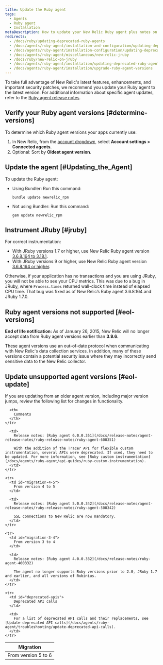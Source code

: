 ```yaml
---
title: Update the Ruby agent
tags:
  - Agents
  - Ruby agent
  - Installation
metaDescription: How to update your New Relic Ruby agent plus notes on EOL support for early agent versions.
redirects:
  - /docs/ruby/updating-deprecated-ruby-agents
  - /docs/agents/ruby-agent/installation-and-configuration/updating-deprecated-ruby-agents
  - /docs/agents/ruby-agent/installation-configuration/updating-deprecated-ruby-agents
  - /docs/agents/ruby-agent/miscellaneous/new-relic-jruby
  - /docs/ruby/new-relic-on-jruby
  - /docs/agents/ruby-agent/installation/updating-deprecated-ruby-agents
  - /docs/agents/ruby-agent/installation/upgrade-ruby-agent-versions
---
```


To take full advantage of New Relic's latest features, enhancements, and important security patches, we recommend you update your Ruby agent to the latest version. For additional information about specific agent updates, refer to the [Ruby agent release notes](/docs/release-notes/agent-release-notes/ruby-release-notes).

## Verify your Ruby agent versions [#determine-versions]

To determine which Ruby agent versions your apps currently use:

1. In New Relic, from the [account dropdown](/docs/accounts-partnerships/education/getting-started-new-relic/glossary#account-dropdown), select **Account settings > Connected agents**.
2. Optional: Sort by **Oldest agent version**.

## Update the agent [#Updating_the_Agent]

To update the Ruby agent:

* Using Bundler: Run this command:

  ```
  bundle update newrelic_rpm
  ```
* Not using Bundler: Run this command:

  ```
  gem update newrelic_rpm
  ```

## Instrument JRuby [#jruby]

For correct instrumentation:

* With JRuby versions 1.7 or higher, use New Relic Ruby agent version [3.6.8.164 to 3.18.1](/docs/releases/ruby).
* With JRuby versions 9 or higher, use New Relic Ruby agent version [3.6.8.164 or higher](/docs/releases/ruby).

Otherwise, if your application has no transactions and you are using JRuby, you will not be able to see your CPU metrics. This was due to a bug in JRuby, where `Process.times` returned wall-clock time instead of elapsed CPU time. That bug was fixed as of New Relic’s Ruby agent 3.6.8.164 and JRuby 1.7.0.

## Ruby agent versions not supported [#eol-versions]

**End of life notification:** As of January 26, 2015, New Relic will no longer accept data from Ruby agent versions earlier than **3.9.6**.

These agent versions use an out-of-date protocol when communicating with New Relic's data collection services. In addition, many of these versions contain a potential security issue where they may incorrectly send sensitive data to the New Relic collector.

## Update unsupported agent versions [#eol-update]

<Callout variant="important">
  If you are updating from an older agent version, including major version jumps, review the following list for changes in functionality.
</Callout>

<table>
  <thead>
    <tr>
      <th style={{ width: "200px" }}>
        Migration
      </th>

      <th>
        Comments
      </th>
    </tr>
  </thead>

  <tbody>
    <tr>
      <td id="migration-5-6">
        From version 5 to 6
      </td>

      <td>
        Release notes: [Ruby agent 6.0.0.351](/docs/release-notes/agent-release-notes/ruby-release-notes/ruby-agent-600351)

        With the addition of the Tracer API for flexible custom instrumentation, several APIs were deprecated. If used, they need to be updated. For more information, see [Ruby custom instrumentation](/docs/agents/ruby-agent/api-guides/ruby-custom-instrumentation).
      </td>
    </tr>

    <tr>
      <td id="migration-4-5">
        From version 4 to 5
      </td>

      <td>
        Release notes: [Ruby agent 5.0.0.342](/docs/release-notes/agent-release-notes/ruby-release-notes/ruby-agent-500342)

        SSL connections to New Relic are now mandatory.
      </td>
    </tr>

    <tr>
      <td id="migration-3-4">
        From version 3 to 4
      </td>

      <td>
        Release notes: [Ruby agent 4.0.0.332](/docs/release-notes/ruby-agent-400332)

        The agent no longer supports Ruby versions prior to 2.0, JRuby 1.7 and earlier, and all versions of Rubinius.
      </td>
    </tr>

    <tr>
      <td id="deprecated-apis">
        Deprecated API calls
      </td>

      <td>
        For a list of deprecated API calls and their replacements, see [Update deprecated API calls](/docs/agents/ruby-agent/troubleshooting/update-deprecated-api-calls).
      </td>
    </tr>
  </tbody>
</table>
